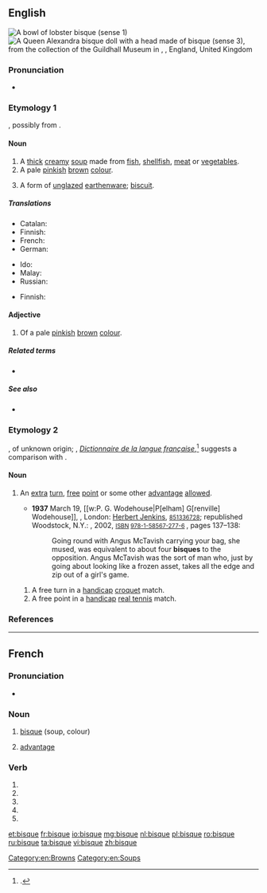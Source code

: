 {{also|bisqué}}
==English==
{{was wotd|2016|June|6}}
{{wikipedia}}
[[File:Lobster bisque.jpg|thumb|A bowl of lobster bisque ''(sense 1)'']]
[[File:Guildhall Museum Collection 1-2 Queen Alexandra 1-3 Schoenau & Hoffmeister E20C Bisque with wood& comp limbs 3156.JPG|thumb|A Queen Alexandra [[bisque doll]] with a head made of bisque ''(sense 3)'', from the collection of the [[w:Rochester Guildhall|Guildhall Museum]] in {{w|Rochester}}, {{w|Kent}}, England, United Kingdom]]

===Pronunciation===
* {{a|RP|GA}} {{IPA|/bɪsk/|lang=en}}

===Etymology 1===
{{borrowing|en|fr|bisque}}, possibly from {{m|fr|Biscaye}}.

====Noun====
{{en-noun|~}}

# A [[thick]] [[creamy]] [[soup]] made from [[fish]], [[shellfish]], [[meat]] or [[vegetable]]s.
# A pale [[pink]]ish [[brown]] [[colour]].
#: {{color panel|FFE4C4}}
# {{label|en|ceramics}} A form of [[unglazed]] [[earthenware]]; [[biscuit]].

=====Translations=====
{{trans-top|thick creamy soup}}
* Catalan: {{t-needed|ca}}
* Finnish: {{t|fi|bisque}}
* French: {{t-needed|fr}}
* German: {{t-needed|de}}
{{trans-mid}}
* Ido: {{t+|io|bisko}}
* Malay: {{t|ms|biska}}
* Russian: {{t+|ru|густо́й}} {{t+|ru|суп|m}}
{{trans-bottom}}

{{trans-top|form of unglazed earthenware}}
* Finnish: {{t|fi|bisque}}
{{trans-mid}}
{{trans-bottom}}

====Adjective====
{{en-adj|-}}

# Of a pale [[pink]]ish [[brown]] [[colour]].

=====Related terms=====
* {{l|en|biscuit|pos=adjective}}

=====See also=====
* {{l|en|Appendix:Colors}}

===Etymology 2===
{{borrowing|en|fr|bisque}}, of unknown origin; {{w|Émile Littré}}, ''[[w:Dictionnaire de la langue française (Littré)|Dictionnaire de la langue française]]'',<ref>{{cite-book|author=Émile Littré|authorlink=Émile Littré|title=[[w:Dictionnaire de la langue française (Littré)|Dictionnaire de la langue française contenant la nomenclature, la grammaire, la signification des mots, la partie historique, l'etymologie]]|location=Paris|publisher=[[w:Hachette (publisher)|Hachette]]|year=1863–1872|oclc=683360373}}.</ref> suggests a comparison with {{etyl|es|-}} {{m|es|bisca||gambling house, gambling den}}.

====Noun====
{{en-noun}}

# {{label|en|sports}} An [[extra]] [[turn]], [[free]] [[point]] or some other [[advantage]] [[allowed]].
#* '''1937''' March 19, [[w:P. G. Wodehouse|P[elham] G[renville] Wodehouse]], ''{{w|Lord Emsworth and Others}}'', London: [[w:Barrie & Jenkins|Herbert Jenkins]], <small>{{w|OCLC}} [http://www.worldcat.org/oclc/851336728 851336728]</small>; republished Woodstock, N.Y.: {{w|The Overlook Press}}, 2002, <small>[[w:International Standard Book Number|ISBN]] [[Special:BookSources/9781585672776|978-1-58567-277-6]] </small>, pages 137–138:
#*: Going round with Angus McTavish carrying your bag, she mused, was equivalent to about four '''bisques''' to the opposition. Angus McTavish was the sort of man who, just by going about looking like a frozen asset, takes all the edge and zip out of a girl's game.
## A free turn in a [[handicap]] [[croquet]] match.
## A free point in a [[handicap]] [[real tennis]] match.

===References===
<references />

[[Category:en:Browns]]
[[Category:en:Soups]]

----

==French==

===Pronunciation===
* {{homophones|bisquent|bisques|lang=fr}}

===Noun===
{{fr-noun|f}}

# [[#English|bisque]] (soup, colour)
# {{lb|fr|tennis}} [[advantage]]

===Verb===
{{fr-verb form}}

# {{conjugation of|bisquer||1|s|pres|ind|lang=fr}}
# {{conjugation of|bisquer||3|s|pres|ind|lang=fr}}
# {{conjugation of|bisquer||1|s|pres|sub|lang=fr}}
# {{conjugation of|bisquer||3|s|pres|sub|lang=fr}}
# {{conjugation of|bisquer||2|s|imp|lang=fr}}

[[et:bisque]]
[[fr:bisque]]
[[io:bisque]]
[[mg:bisque]]
[[nl:bisque]]
[[pl:bisque]]
[[ro:bisque]]
[[ru:bisque]]
[[ta:bisque]]
[[vi:bisque]]
[[zh:bisque]]
